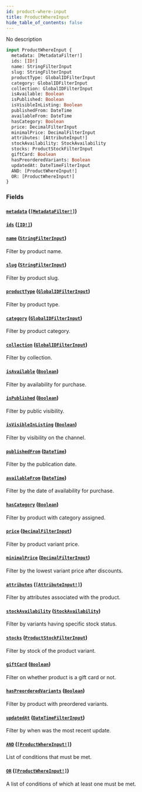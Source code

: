 ```yaml
---
id: product-where-input
title: ProductWhereInput
hide_table_of_contents: false
---
```


No description

```graphql
input ProductWhereInput {
  metadata: [MetadataFilter!]
  ids: [ID!]
  name: StringFilterInput
  slug: StringFilterInput
  productType: GlobalIDFilterInput
  category: GlobalIDFilterInput
  collection: GlobalIDFilterInput
  isAvailable: Boolean
  isPublished: Boolean
  isVisibleInListing: Boolean
  publishedFrom: DateTime
  availableFrom: DateTime
  hasCategory: Boolean
  price: DecimalFilterInput
  minimalPrice: DecimalFilterInput
  attributes: [AttributeInput!]
  stockAvailability: StockAvailability
  stocks: ProductStockFilterInput
  giftCard: Boolean
  hasPreorderedVariants: Boolean
  updatedAt: DateTimeFilterInput
  AND: [ProductWhereInput!]
  OR: [ProductWhereInput!]
}
```

### Fields

#### [`metadata`](#) ([`[MetadataFilter!]`](../../../developer/api-reference/inputs/metadata-filter))

#### [`ids`](#) ([`[ID!]`](../../../developer/api-reference/scalars/id))

#### [`name`](#) ([`StringFilterInput`](../../../developer/api-reference/inputs/string-filter-input))

Filter by product name.

#### [`slug`](#) ([`StringFilterInput`](../../../developer/api-reference/inputs/string-filter-input))

Filter by product slug.

#### [`productType`](#) ([`GlobalIDFilterInput`](../../../developer/api-reference/inputs/global-idfilter-input))

Filter by product type.

#### [`category`](#) ([`GlobalIDFilterInput`](../../../developer/api-reference/inputs/global-idfilter-input))

Filter by product category.

#### [`collection`](#) ([`GlobalIDFilterInput`](../../../developer/api-reference/inputs/global-idfilter-input))

Filter by collection.

#### [`isAvailable`](#) ([`Boolean`](../../../developer/api-reference/scalars/boolean))

Filter by availability for purchase.

#### [`isPublished`](#) ([`Boolean`](../../../developer/api-reference/scalars/boolean))

Filter by public visibility.

#### [`isVisibleInListing`](#) ([`Boolean`](../../../developer/api-reference/scalars/boolean))

Filter by visibility on the channel.

#### [`publishedFrom`](#) ([`DateTime`](../../../developer/api-reference/scalars/date-time))

Filter by the publication date.

#### [`availableFrom`](#) ([`DateTime`](../../../developer/api-reference/scalars/date-time))

Filter by the date of availability for purchase.

#### [`hasCategory`](#) ([`Boolean`](../../../developer/api-reference/scalars/boolean))

Filter by product with category assigned.

#### [`price`](#) ([`DecimalFilterInput`](../../../developer/api-reference/inputs/decimal-filter-input))

Filter by product variant price.

#### [`minimalPrice`](#) ([`DecimalFilterInput`](../../../developer/api-reference/inputs/decimal-filter-input))

Filter by the lowest variant price after discounts.

#### [`attributes`](#) ([`[AttributeInput!]`](../../../developer/api-reference/inputs/attribute-input))

Filter by attributes associated with the product.

#### [`stockAvailability`](#) ([`StockAvailability`](../../../developer/api-reference/enums/stock-availability))

Filter by variants having specific stock status.

#### [`stocks`](#) ([`ProductStockFilterInput`](../../../developer/api-reference/inputs/product-stock-filter-input))

Filter by stock of the product variant.

#### [`giftCard`](#) ([`Boolean`](../../../developer/api-reference/scalars/boolean))

Filter on whether product is a gift card or not.

#### [`hasPreorderedVariants`](#) ([`Boolean`](../../../developer/api-reference/scalars/boolean))

Filter by product with preordered variants.

#### [`updatedAt`](#) ([`DateTimeFilterInput`](../../../developer/api-reference/inputs/date-time-filter-input))

Filter by when was the most recent update.

#### [`AND`](#) ([`[ProductWhereInput!]`](../../../developer/api-reference/inputs/product-where-input))

List of conditions that must be met.

#### [`OR`](#) ([`[ProductWhereInput!]`](../../../developer/api-reference/inputs/product-where-input))

A list of conditions of which at least one must be met.

